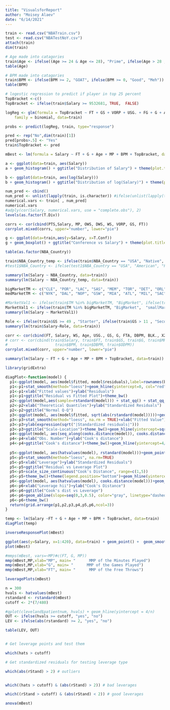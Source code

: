 ```yaml
---
title: "VisualsforReport"
author: "Moisey Alaev"
date: "6/14/2021"
---
```


```r
train <- read.csv("NBATrain.csv")
test <- read.csv("NBATestNoY.csv")
attach(train)
dim(train)
```

```r

# Age made into catagories
train$Age <- ifelse((Age >= 24 & Age <= 28), "Prime", ifelse(Age > 28 , "Old", "Young"))
table(Age)

# BPM made into catagories
train$BPM <- ifelse(BPM >= 2, "GOAT", ifelse(BPM >= 0, "Good", "Meh"))
table(BPM)

# logestic regression to predict if player in top 25 percent
TopBracket <-c()
TopBracket <- ifelse(train$Salary >= 9532681, TRUE,  FALSE)

logReg <- glm(formula = TopBracket ~ FT + GS + VORP + USG. + FG + G + Age + MP + T.Div + Pos+BPM,
    family = binomial, data=train)

probs <- predict(logReg, train, type="response")

pred <- rep("No",dim(train)[1])
pred[probs>.5] <- "Yes"
train$TopBracket <- pred
```


```r
mBest <- lm(formula = Salary ~ FT + G + Age + MP + BPM + TopBracket, data = train)
```


```r
a <- ggplot(data=train, aes(Salary))
a + geom_histogram() + ggtitle("Distribution of Salary") + theme(plot.title = element_text(hjust = 0.5))

b <- ggplot(data=train, aes(log(Salary)))
b + geom_histogram() + ggtitle("Distribution of log(Salary)") + theme(plot.title = element_text(hjust = 0.5))
```

```r
num_pred <- cbind()
num_pred <- unlist(lapply(train, is.character)) #ifelse(unlist(lapply(train, is.numeric)), num_predictors <- cbind(num_pred, ))
numerical.vars <- train[ , num_pred]
numerical.vars
#adply(cor(Salary, numerical.vars, use = "complete.obs"), 2)
levels(as.factor(T.Div))

```

```r
corrs <- cor(cbind(PTS,Salary, MP, OWS, DWS, WS, VORP, GS, FT))
corrplot.mixed(corrs, upper="number", lower="pie")
```

```r
g <- ggplot(data=train,aes(y=Salary, x=T.Conf))
g + geom_boxplot() + ggtitle("Conference vs Salary") + theme(plot.title = element_text(hjust = 0.5))
```
```r
table(as.factor(NBA_Country))
```

```r
train$NBA_Country_temp <- ifelse(train$NBA_Country == "USA", "Native", "Foreign")
#test1$NBA_Country <- ifelse(test1$NBA_Country == "USA", "American", "Foreign")

summary(lm(Salary ~ NBA_Country, data=train))
summary(lm(Salary ~ NBA_Country_temp, data=train))
```

```r
bigMarketTM <- c("CLE", "POR", "LAC", "SAS", "MEM", "TOR", "DET", "ORL", "WAS", "CHA", "NYK", "DAL", "NOP", "GSW", "MIA")
medMarketTM <- c("NYK", "DAL", "NOP", "GSW", "MIA", "ATL", "MIL", "SAC", "LAL", "BOS")

#MarketVal1 <- ifelse(train$TM %in% bigMarketTM, "BigMarket", ifelse(train$TM %in% medMarketTM, "medMarket", "smallMarket"))
MarketVal1 <- ifelse(train$TM %in% bigMarketTM, "BigMarket",  "smallMarket")
summary(lm(Salary ~ MarketVal1))
```
```r
Role <- ifelse(train$GS >= 49 , "Starter", ifelse(train$GS > 11 , "SecondUp", "Bench"))
summary(lm(train$Salary~Role, data=train))
```

```r
corr <- cor(cbind(FT, Salary, WS, Age, USG., GS, G, FTA, DBPM, BLK., X2P, STL., DRB, Ortg, DRB, Rk, OWS))
# corr <- cor(cbind(train$Salary, train$FT, train$GS, train$G, train$MP, train$VORP, train$Ortg, train$USG., train$FG, 
#                     train$BPM, train$DBPM, train$ODPM))
corrplot.mixed(corr, upper="number", lower="pie")
```
```r
summary(lm(Salary ~ FT + G + Age + MP + BPM + TopBracket, data=train))
```

```r
library(gridExtra)

diagPlot<-function(model) {
  p1<-ggplot(model, aes(model$fitted, model$residuals),label=rownames(bonds))+geom_point()
  p1<-p1+stat_smooth(method="loess")+geom_hline(yintercept=0, col="red", linetype="dashed")
  p1<-p1+xlab("Fitted values")+ylab("Residuals")
  p1<-p1+ggtitle("Residual vs Fitted Plot")+theme_bw()
  p2<-ggplot(model,aes(sample=rstandard(model))) + stat_qq() + stat_qq_line()
  p2<-p2+xlab("Theoretical Quantiles")+ylab("Standardized Residuals")
  p2<-p2+ggtitle("Normal Q-Q")
  p3<-ggplot(model, aes(model$fitted, sqrt(abs(rstandard(model)))))+geom_point(na.rm=TRUE)
  p3<-p3+stat_smooth(method="loess", na.rm = TRUE)+xlab("Fitted Value")
  p3<-p3+ylab(expression(sqrt("|Standardized residuals|")))
  p3<-p3+ggtitle("Scale-Location")+theme_bw()+geom_hline(yintercept=sqrt(2),col="red", linetype="dashed")
  p4<-ggplot(model, aes(seq_along(cooks.distance(model)), cooks.distance(model)))+geom_bar(stat="identity", position="identity")
  p4<-p4+xlab("Obs. Number")+ylab("Cook's distance")
  p4<-p4+ggtitle("Cook's distance")+theme_bw()+geom_hline(yintercept=4/(length(model$residuals-2)), col="red", linetype="dashed")
  
  p5<-ggplot(model, aes(hatvalues(model), rstandard(model)))+geom_point(aes(size=cooks.distance(model)), na.rm=TRUE)
  p5<-p5+stat_smooth(method="loess", na.rm=TRUE)
  p5<-p5+xlab("Leverage")+ylab("Standardized Residuals")
  p5<-p5+ggtitle("Residual vs Leverage Plot")
  p5<-p5+scale_size_continuous("Cook's Distance", range=c(1,5))
  p5<-p5+theme_bw()+theme(legend.position="bottom")+geom_hline(yintercept=c(-2,2),col="red",linetype="dashed")+geom_vline(xintercept=4/(length(model$residuals)), col="blue", linetype="dashed")+ylim(-4,4)
  p6<-ggplot(model, aes(hatvalues(model), cooks.distance(model)))+geom_point(na.rm=TRUE)+stat_smooth(method="loess", na.rm=TRUE)
  p6<-p6+xlab("Leverage hii")+ylab("Cook's Distance")
  p6<-p6+ggtitle("Cook's dist vs Leverage")
  p6<-p6+geom_abline(slope=seq(0,3,0.5), color="gray", linetype="dashed")
  p6<-p6+theme_bw()
  return(grid.arrange(p1,p2,p3,p4,p5,p6,ncol=3))
}

```


```r
temp <- lm(Salary ~FT + G + Age + MP + BPM + TopBracket, data=train)
diagPlot(temp)
```

```r
inverseResponsePlot(mBest)
```
```r
ggplot(aes(y=Salary, x=1:420), data=train) + geom_point() +  geom_smooth(method='lm', formula=  Salary ~ FT + G + Age + MP + BPM + TopBracket)
plot(mBest)

```

```r
#mmps(mBest, vars=~MP)#c(FT, G, MP))
mmp(mBest,MP,xlab="MP", main= "      MMP of the Minutes Played")
mmp(mBest,MP,xlab="G", main= "      MMP of the Games Played")
mmp(mBest,MP,xlab="FT", main= "      MMP of the Free Throws")
```
```r
leveragePlots(mBest)
```

```r
n = 300
hvals <- hatvalues(mBest)
rstandard <- rstandard(mBest)
cutoff <- 2*(7/480)

#qplot(cleveland$patientnum, hvals) + geom_hline(yintercept = 4/n)
OUT <- ifelse(hvals >= cutoff, "yes", "no")
LEV <- ifelse(abs(rstandard) >= 2, "yes", "no")

table(LEV, OUT)


# Get leverage points and test them

which(hats > cutoff) 

# Get standardized residuals for testing leverage type

which(abs(rStand) > 2) # outliers


which((hats > cutoff) & (abs(rStand) > 2)) # bad leverages

which((rStand > cutoff) & (abs(rStand) < 2)) # good leverages
```

```r
anova(mBest)
```

